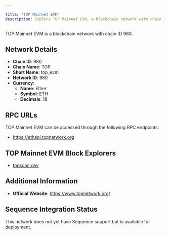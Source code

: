 ```yaml
---

title: "TOP Mainnet EVM"
description: Explore TOP Mainnet EVM, a blockchain network with chain ID 980. Learn about its native currency, Ether, and how to interact with the network.
---
```




TOP Mainnet EVM is a blockchain network with chain ID 980.

## Network Details

- **Chain ID**: 980
- **Chain Name**: TOP
- **Short Name**: top_evm
- **Network ID**: 980
- **Currency**: 
  - **Name**: Ether
  - **Symbol**: ETH
  - **Decimals**: 18

## RPC URLs

TOP Mainnet EVM can be accessed through the following RPC endpoints:

- https://ethapi.topnetwork.org

## TOP Mainnet EVM Block Explorers

- [topscan.dev](https://www.topscan.io)

## Additional Information

- **Official Website**: https://www.topnetwork.org/

## Sequence Integration Status

This network does not yet have Sequence support but is available for deployment.
